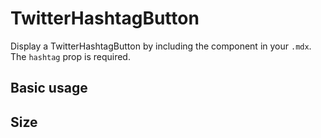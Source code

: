 

<Meta
  title="Components/Twitter/TwitterHashtagButton"
  component={TwitterHashtagButton}
/>

# TwitterHashtagButton

Display a TwitterHashtagButton by including the component in your `.mdx`. The `hashtag` prop is required.

<Props of={TwitterHashtagButton} />

## Basic usage

<Preview>
  <TwitterHashtagButton hashtag="#100DaysOfGatsby" />
</Preview>

## Size

<Preview>
  <TwitterHashtagButton hashtag="#100DaysOfGatsby" size="large" />
</Preview>
